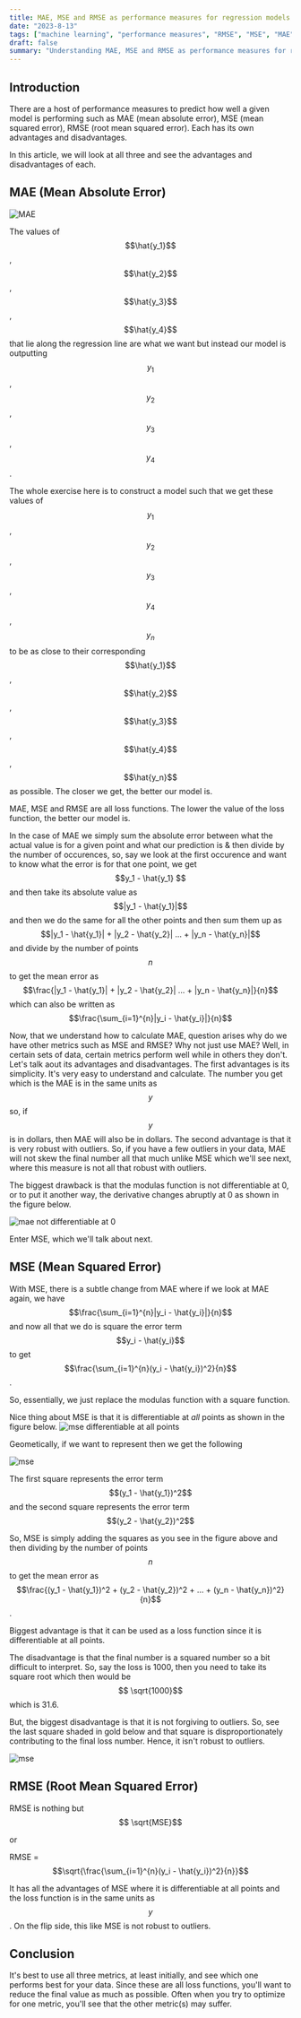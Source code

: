 ```yaml
---
title: MAE, MSE and RMSE as performance measures for regression models
date: "2023-8-13"
tags: ["machine learning", "performance measures", "RMSE", "MSE", "MAE"]
draft: false
summary: "Understanding MAE, MSE and RMSE as performance measures for regression models"
---
```


<TOCInline toc={props.toc} asDisclosure />

## Introduction

There are a host of performance measures to predict how well a given model is performing such as MAE (mean absolute error),
MSE (mean squared error), RMSE (root mean squared error).
Each has its own advantages and disadvantages.

In this article, we will look at all three and see the advantages and disadvantages of each.

## MAE (Mean Absolute Error)

![MAE](/static/images/rmse-as-perf-measure/mae.jpg)

The values of $$\hat{y_1}$$, $$\hat{y_2}$$ , $$\hat{y_3}$$ , $$\hat{y_4}$$ that lie along the regression line are what we want but instead our model is outputting $$y_1$$, $$y_2$$ , $$y_3$$ , $$y_4$$.

The whole exercise here is to construct a model such that we get these values of $$y_1$$, $$y_2$$, $$y_3$$, $$y_4$$, $$y_n$$ to be as close to their
corresponding $$\hat{y_1}$$, $$\hat{y_2}$$, $$\hat{y_3}$$, $$\hat{y_4}$$, $$\hat{y_n}$$ as possible. The closer we get, the better our model is.

MAE, MSE and RMSE are all loss functions. The lower the value of the loss function, the better our model is.

In the case of MAE we simply sum the absolute error between what the actual value is for a given point and what our prediction is & then divide
by the number of occurences, so, say we look at the first occurence and want to know what the error is for that one point, we get $$y_1 - \hat{y_1} $$ and then take its absolute value
as $$|y_1 - \hat{y_1}|$$ and then we do the same for all the other points and then sum them up as
$$|y_1 - \hat{y_1}| + |y_2 - \hat{y_2}| ... + |y_n - \hat{y_n}|$$ and divide by the number of points $$n$$ to get the mean error as
$$\frac{|y_1 - \hat{y_1}| + |y_2 - \hat{y_2}| ... + |y_n - \hat{y_n}|}{n}$$ which can also be written as
$$\frac{\sum_{i=1}^{n}|y_i - \hat{y_i}|}{n}$$

Now, that we understand how to calculate MAE, question arises why do we have other metrics such as MSE and RMSE?
Why not just use MAE? Well, in certain sets of data, certain metrics perform well while in others they don't. Let's talk aout its
advantages and disadvantages. The first advantages is its simplicity. It's very easy to understand and calculate. The number
you get which is the MAE is in the same units as $$y$$ so, if $$y$$ is in dollars, then MAE will also be in dollars.
The second advantage is that it is very robust with outliers. So, if you have a few outliers in your data, MAE will not skew
the final number all that much unlike MSE which we'll see next, where this measure is not all that robust with outliers.

The biggest drawback is that the modulas function is not differentiable at 0, or to put it another way, the derivative
changes abruptly at 0 as shown in the figure below.

![mae not differentiable at 0](/static/images/rmse-as-perf-measure/mae-not-differentiable-at-0.jpg)

Enter MSE, which we'll talk about next.

## MSE (Mean Squared Error)

With MSE, there is a subtle change from MAE where if we look at MAE again, we have $$\frac{\sum_{i=1}^{n}|y_i - \hat{y_i}|}{n}$$
and now all that we do is square the error term $$y_i - \hat{y_i}$$ to get $$\frac{\sum_{i=1}^{n}(y_i - \hat{y_i})^2}{n}$$.

So, essentially, we just replace the modulas function with a square function.

Nice thing about MSE is that it is differentiable at _all_ points as shown in the figure below.
![mse differentiable at all points](/static/images/rmse-as-perf-measure/mse-differentiable-at-all-points.jpg)

Geometically, if we want to represent then we get the following

![mse](/static/images/rmse-as-perf-measure/mse2.jpg)

The first square represents the error term $$(y_1 - \hat{y_1})^2$$ and the second square represents the error term $$(y_2 - \hat{y_2})^2$$

So, MSE is simply adding the squares as you see in the figure above and then dividing by the number of points $$n$$ to get the mean error as
$$\frac{(y_1 - \hat{y_1})^2 + (y_2 - \hat{y_2})^2 + ... + (y_n - \hat{y_n})^2}{n}$$.

Biggest advantage is that it can be used as a loss function since it is differentiable at all points.

The disadvantage is that the final number is a squared number so a bit difficult to interpret. So, say the loss is 1000,
then you need to take its square root which then would be $$ \sqrt{1000}$$ which is 31.6.

But, the biggest disadvantage is that it is not forgiving to outliers. So, see the last square shaded in gold below
and that square is disproportionately contributing to the final loss number. Hence, it isn't robust to outliers.

![mse](/static/images/rmse-as-perf-measure/mse3.jpg)

## RMSE (Root Mean Squared Error)

RMSE is nothing but $$ \sqrt{MSE}$$

or

RMSE = $$\sqrt{\frac{\sum_{i=1}^{n}(y_i - \hat{y_i})^2}{n}}$$

It has all the advantages of MSE where it is differentiable at all points and the loss function is in the same units as $$y$$.
On the flip side, this like MSE is not robust to outliers.

## Conclusion

It's best to use all three metrics, at least initially, and see which one performs best for your data.
Since these are all loss functions, you'll want to reduce the final value as much as possible.
Often when you try to optimize for one metric, you'll see that the other metric(s) may suffer.
